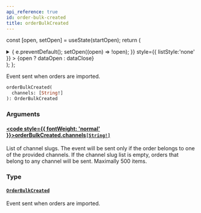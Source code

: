 ```yaml
---
api_reference: true
id: order-bulk-created
title: orderBulkCreated
---
```






const [open, setOpen] = useState(startOpen);
return (
<details {...(open ? { open: true } : {})} className="details" style={{ border:'none', boxShadow:'none', background:'var(--ifm-background-color)' }}>
<summary
onClick={(e) => {
e.preventDefault();
setOpen((open) => !open);
}}
style={{ listStyle:'none' }} >
{open ? dataOpen : dataClose}
</summary>
{open && children}
</details>
);
};

Event sent when orders are imported.


<Badge text="Added in Saleor 3.20" class="badge badge--secondary margin-bottom--sm" />


<FeaturePreview />

```graphql
orderBulkCreated(
  channels: [String!]
): OrderBulkCreated
```

### Arguments

#### [<code style={{ fontWeight: 'normal' }}>orderBulkCreated.<b>channels</b></code>](#)<Bullet />[`[String!]`](../../../api-reference/miscellaneous/scalars/string.mdx) <Badge class="badge badge--secondary" text="list"/> <Badge class="badge badge--secondary" text="scalar"/> <Badge class="badge badge--secondary" text="miscellaneous"/>

List of channel slugs. The event will be sent only if the order belongs to one of the provided channels. If the channel slug list is empty, orders that belong to any channel will be sent. Maximally 500 items.

### Type

#### [`OrderBulkCreated`](../../../api-reference/orders/objects/order-bulk-created.mdx) <Badge class="badge badge--secondary" text="object"/> <Badge class="badge badge--secondary" text="orders"/>

Event sent when orders are imported.

